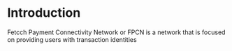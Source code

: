 

# Introduction

Fetcch Payment Connectivity Network or FPCN is a network that is focused on providing users with transaction identities
